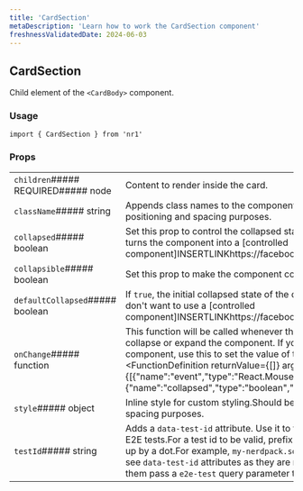 ```yaml
---
title: 'CardSection'
metaDescription: 'Learn how to work the CardSection component'
freshnessValidatedDate: 2024-06-03
---
```

## CardSection

Child element of the `<CardBody>` component.

### Usage

```
import { CardSection } from 'nr1'
```



### Props

|                                    |                                                                                                                                                                                                                                                                                                                                                                                                              |
| ---------------------------------- | ------------------------------------------------------------------------------------------------------------------------------------------------------------------------------------------------------------------------------------------------------------------------------------------------------------------------------------------------------------------------------------------------------------ |
| `children`##### REQUIRED##### node | Content to render inside the card.                                                                                                                                                                                                                                                                                                                                                                           |
| `className`##### string            | Appends class names to the component.Should be used only for positioning and spacing purposes.                                                                                                                                                                                                                                                                                                               |
| `collapsed`##### boolean           | Set this prop to control the collapsed state of the component.If defined, it turns the component into a \[controlled component]INSERTLINKhttps&#x3A;//facebook.github.io/react/docs/forms.html.                                                                                                                                                                                                              |
| `collapsible`##### boolean         | Set this prop to make the component collapsible.                                                                                                                                                                                                                                                                                                                                                             |
| `defaultCollapsed`##### boolean    | If `true`, the initial collapsed state of the card is `collapsed`.Useful when you don't want to use a \[controlled component]INSERTLINKhttps&#x3A;//facebook.github.io/react/docs/forms.html.                                                                                                                                                                                                                |
| `onChange`##### function           | This function will be called whenever the user clicks the header to collapse or expand the component. If you are controlling the state of the component, use this to set the value of the `collapsed` prop.&lt;FunctionDefinition returnValue=&#x7B;\[]} arguments=&#x7B;\[&#x7B;"name":"event","type":"React.MouseEvent","description":""},&#x7B;"name":"collapsed","type":"boolean","description":""}]} /> |
| `style`##### object                | Inline style for custom styling.Should be used only for positioning and spacing purposes.                                                                                                                                                                                                                                                                                                                    |
| `testId`##### string               | Adds a `data-test-id` attribute. Use it to target the component in unit and E2E tests.For a test id to be valid, prefix it with your nerdpack id, followed up by a dot.For example, `my-nerdpack.some-element`.**Note:** You might not see `data-test-id` attributes as they are removed from the DOM, to debug them pass a `e2e-test` query parameter to the URL.                                           |